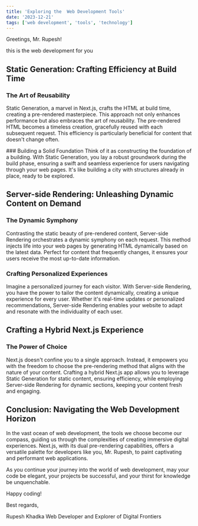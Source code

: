 ```yaml
---
title: 'Exploring the  Web Development Tools'
date: '2023-12-21'
tags: ['web development', 'tools', 'technology']
---
```


Greetings, Mr. Rupesh!

this is the web development for you

## Static Generation: Crafting Efficiency at Build Time

### The Art of Reusability
Static Generation, a marvel in Next.js, crafts the HTML at build time, creating a pre-rendered masterpiece. This approach not only enhances performance but also embraces the art of reusability. The pre-rendered HTML becomes a timeless creation, gracefully reused with each subsequent request. This efficiency is particularly beneficial for content that doesn't change often.

<CustomImage src="https://raw.githubusercontent.com/gitdagray/test-blogposts/main/images/NextLevel1.png" alt="Warning: Next Level Ahead" />
### Building a Solid Foundation
Think of it as constructing the foundation of a building. With Static Generation, you lay a robust groundwork during the build phase, ensuring a swift and seamless experience for users navigating through your web pages. It's like building a city with structures already in place, ready to be explored.

## Server-side Rendering: Unleashing Dynamic Content on Demand

### The Dynamic Symphony
Contrasting the static beauty of pre-rendered content, Server-side Rendering orchestrates a dynamic symphony on each request. This method injects life into your web pages by generating HTML dynamically based on the latest data. Perfect for content that frequently changes, it ensures your users receive the most up-to-date information.

### Crafting Personalized Experiences
Imagine a personalized journey for each visitor. With Server-side Rendering, you have the power to tailor the content dynamically, creating a unique experience for every user. Whether it's real-time updates or personalized recommendations, Server-side Rendering enables your website to adapt and resonate with the individuality of each user.

## Crafting a Hybrid Next.js Experience

### The Power of Choice
Next.js doesn't confine you to a single approach. Instead, it empowers you with the freedom to choose the pre-rendering method that aligns with the nature of your content. Crafting a hybrid Next.js app allows you to leverage Static Generation for static content, ensuring efficiency, while employing Server-side Rendering for dynamic sections, keeping your content fresh and engaging.

## Conclusion: Navigating the Web Development Horizon

In the vast ocean of web development, the tools we choose become our compass, guiding us through the complexities of creating immersive digital experiences. Next.js, with its dual pre-rendering capabilities, offers a versatile palette for developers like you, Mr. Rupesh, to paint captivating and performant web applications.

As you continue your journey into the world of web development, may your code be elegant, your projects be successful, and your thirst for knowledge be unquenchable.

Happy coding!

Best regards,

Rupesh Khadka
Web Developer and Explorer of Digital Frontiers
